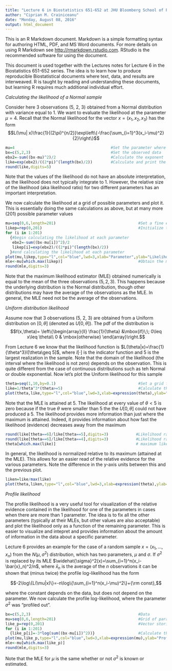 ---
title: "Lecture 6 in Biostatistics 651-652 at JHU Bloomberg School of Public Health"
author: "Ciprian M. Crainiceanu"
date: "Monday, August 08, 2016"
output: html_document
---

This is an R Markdown document. Markdown is a simple formatting syntax for authoring HTML, PDF, and MS Word documents. For more details on using R Markdown see <http://rmarkdown.rstudio.com>. RStudio is the recommended software for using the document.  

This document is used together with the Lectures notes for Lecture 6 in the Biostatistics 651-652 series. The idea is to learn how to produce reproducible Biostatistical documents where text, data, and results are interweaved. R is taught by reading and understanding these documents, but learning R requires much additional individual effort.

*Calculating the likelihood of a Normal sample*

Consider here $3$ observations ($5$, $2$, $3$) obtained from a Normal distribution with variance equal to $1$. We want to evaluate the likelihood at the parameter $\mu=4$. Recall that the Normal likelihood for the vector $x=(x_1,x_2,x_3)$ has the form
$$L(\mu| x)\frac{1}{(2\pi)^{n/2}}\exp\left\{-\frac{\sum_{i=1}^3(x_i-\mu)^2}{2}\right\}$$

```{r}
mu=4                                          #Set the parameter where to evaluate the likelihood                                       
bx=c(5,2,3)                                   #Set the observed data
ebx2=-sum((bx-mu)^2)/2                        #Calculate the exponent
like=exp(ebx2)/((2*pi)^(length(bx)/2))        #Calculate and print the likelihood
round(like,digits=5)
```

Note that the values of the likelihood do not have an absolute interpretation, as the likelihood does not typically integrate to $1$. However, the relative size of the likelihood (aka likelihood ratio) for two different parameters has an important interpretation.  

We now calculate the likelihood at a grid of possible parameters and plot it. This is essentially doing the same calculations as above, but at many more ($201$) possible parameter values

```{r}
mu=seq(0,6,length=201)                                    #Set a fine enough grid of parameters
likep=rep(0,201)                                          #Initialize the vector containing the likelihood
for (i in 1:201)
  {#begin calculating the likelihood at each parameter
   ebx2=-sum((bx-mu[i])^2)/2
   likep[i]=exp(ebx2)/((2*pi)^(length(bx)/2))
  }#end calculating the likelihood at each parameter
plot(mu,likep,type="l",col="blue",lwd=3,xlab="Parameter",ylab="Likelihood")          
mle<-mu[which.max(likep)]                                 #Obtain the maximum likelihood estimator
round(mle,digits=3)
```

Note that the maximum likelihood estimator (MLE) obtained numerically is equal to the mean of the three observations $(5,2,3)$. This happens because the underlying distribution is the Normal distribution, though other distributions may have the average of the observations as the MLE. In general, the MLE need not be the average of the observations.


*Uniform distribution likelihood*

Assume now that $3$ observations ($5$, $2$, $3$) are obtained from a Uniform distribution on $[0,\theta]$ (denoted as $U[0,\theta]$). The pdf of the distribution is 
$$f(x,\theta)=
\left\{\begin{array}{ll} \frac{1}{\theta} &\mbox{if}\;\; 0\leq x\leq
\theta\\
0 & \mbox{otherwise}
\end{array}\right.$$

From Lecture 6 we know that the likelihood function is $L(\theta|x)=\frac{1}{\theta^3}I[\theta\geq 5]$, where $I[\cdot]$ is the indicator function and $5$ is the largest realization in the sample. Note that the domain of the likelihood (the interval where the likelihood is not zero) depends on the observation. This is quite different from the case of continuous distributions such as teh Normal or double exponential. Now let's plot the Uniform likelihood for this sample

```{r}
theta=seq(1,10,by=0.1)                                    #Set a grid for the likelihood
like=1/theta^3*(theta>=5)                                 #Calculate the likelihood at every parameter value
plot(theta,like,type="l",col="blue",lwd=3,xlab=expression(theta),ylab="Likelihood",cex.lab=1.5,cex.axis=1.5,col.axis="blue")
```

Note that the MLE is attained at $5$. The likelihood at every value of $\theta<5$ is zero because if the true $\theta$ were smaller than $5$ the the $U[0,\theta]$ could not have produced a $5$. The likelihood provides more information than just where the maximum is attained. Indeed, it provides information about how fast the likelihood (evidence) decreases away from the maximum

```{r}
round(like[theta==6]/like[theta==5],digits=3)            #Likelihood ratio for $\theta=6$ versus $\theta=5$
round(like[theta==6]/like[theta==4],digits=3)            #Likelihood ratio for $\theta=6$ versus $\theta=4$
theta[which.max(like)]                                   # maximum likelihood
```

In general, the likelihood is normalized relative to its maximum (attained at the MLE). This allows for an easier read of the relative evidence for the various parameters. Note the difference in the y-axis units between this and the previous plot.

```{r}
liken=like/max(like)
plot(theta,liken,type="l",col="blue",lwd=3,xlab=expression(theta),ylab="Normalized likelihood",cex.lab=1.5,cex.axis=1.5,col.axis="blue")
```

*Profile likelihood*

The profile likelihood is a very useful tool for visualization of the relative evidence contained in the likelihood for one of the parameters in cases when there are more than $1$ parameter. The idea is to fix all the other parameters (typically at their MLEs, but other values are also acceptable) and plot the likelihood only as a function of the remaining parameter. This is easier to visualize and intepret and provides information about the amount of information in the data about a specific parameter.

Lecture 6 provides an example for the case of a random sample $x=(x_1,\ldots,x_n)$ from the $N(\mu,\sigma^2)$ distribution, which has two parameters, $\mu$ and $\sigma$. If $\sigma^2$ is replaced by its MLE $\widehat{\sigma}^2(x)=\sum_{i=1}^n(x_i-\bar{x}_n)^2/n$, where $\bar{x}_n$ is the average of the $n$ observations it can be shown that (minus twice) the profile log-likelihood has the form

$$-2\log\{L(\mu|x)\}=-n\log\{\sum_{i=1}^n(x_i-\mu)^2\}+{\rm const},$$

where the constant depends on the data, but does not depend on the parameter. We now calculate the profile log-likelihood, where the parameter $\sigma^2$ was "profiled out".

```{r}
bx=c(5,2,3)                                               #Data
mu=seq(0,6,length=201)                                    #Grid of parameter values
like_p=rep(0,201)                                         #Vector storing the profile log-likelihood
for (i in 1:201)
  {like_p[i]=-3*log(sum((bx-mu[i])^2))}                   #Calculate the profile log-likelihood
plot(mu,like_p,type="l",col="blue",lwd=3,xlab=expression(mu),ylab="Profile log likelihood",cex.lab=1.5,cex.axis=1.5,col.axis="blue")
mle<-mu[which.max(like_p)]
round(mle,digits=3)
```

Note that the MLE for $\mu$ is the same whether or not $\sigma^2$ is known or estimated.